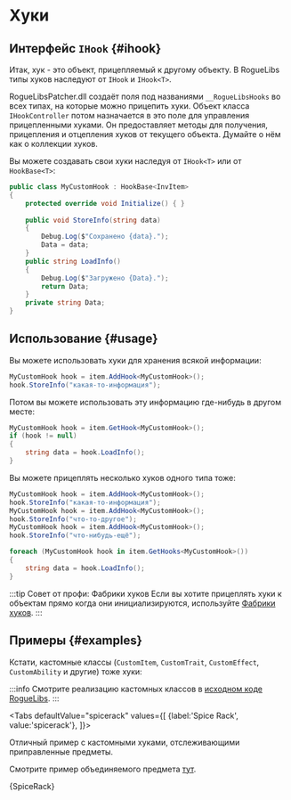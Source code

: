 # Хуки


## Интерфейс `IHook` {#ihook}

Итак, хук - это объект, прицепляемый к другому объекту. В RogueLibs типы хуков наследуют от `IHook` и `IHook<T>`.

RogueLibsPatcher.dll создаёт поля под названиями `__RogueLibsHooks` во всех типах, на которые можно прицепить хуки. Объект класса `IHookController` потом назначается в это поле для управления прицепленными хуками. Он предоставляет методы для получения, прицепления и отцепления хуков от текущего объекта. Думайте о нём как о коллекции хуков.

Вы можете создавать свои хуки наследуя от `IHook<T>` или от `HookBase<T>`:

```csharp title="MyCustomHook.cs"
public class MyCustomHook : HookBase<InvItem>
{
    protected override void Initialize() { }
    
    public void StoreInfo(string data)
    {
        Debug.Log($"Сохранено {data}.");
        Data = data;
    }
    public string LoadInfo()
    {
        Debug.Log($"Загружено {Data}.");
        return Data;
    }
    private string Data;
}
```

## Использование {#usage}

Вы можете использовать хуки для хранения всякой информации:

```csharp
MyCustomHook hook = item.AddHook<MyCustomHook>();
hook.StoreInfo("какая-то-информация");
```

Потом вы можете использовать эту информацию где-нибудь в другом месте:

```csharp
MyCustomHook hook = item.GetHook<MyCustomHook>();
if (hook != null)
{
    string data = hook.LoadInfo();
}
```

Вы можете прицеплять несколько хуков одного типа тоже:

```csharp
MyCustomHook hook = item.AddHook<MyCustomHook>();
hook.StoreInfo("какая-то-информация");
MyCustomHook hook = item.AddHook<MyCustomHook>();
hook.StoreInfo("что-то-другое");
MyCustomHook hook = item.AddHook<MyCustomHook>();
hook.StoreInfo("что-нибудь-ещё");
```

```csharp
foreach (MyCustomHook hook in item.GetHooks<MyCustomHook>())
{
    string data = hook.LoadInfo();
}
```

:::tip Совет от профи: Фабрики хуков
Если вы хотите прицеплять хуки к объектам прямо когда они инициализируются, используйте [Фабрики хуков](./hook-factories).
:::

## Примеры {#examples}

Кстати, кастомные классы (`CustomItem`, `CustomTrait`, `CustomEffect`, `CustomAbility` и другие) тоже хуки:

:::info
Смотрите реализацию кастомных классов в [исходном коде RogueLibs](https://github.com/Abbysssal/RogueLibs/tree/master/RogueLibsCore/Hooks).
:::



<Tabs
    defaultValue="spicerack"
    values={[
        {label:'Spice Rack', value:'spicerack'},
    ]}>
<TabItem value="spicerack">

Отличный пример с кастомными хуками, отслеживающими приправленные предметы.

Смотрите пример объединяемого предмета [тут](../items/combinable-items#examples).

<CodeSnippet>{SpiceRack}</CodeSnippet>

</TabItem>
</Tabs>